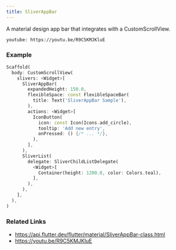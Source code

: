 ```yaml
---
title: SliverAppBar
---
```


A material design app bar that integrates with a CustomScrollView.

`youtube: https://youtu.be/R9C5KMJKluE`

### Example

```dart liveslice=SliverAppBar mockup=iPhone7
Scaffold(
  body: CustomScrollView(
    slivers: <Widget>[
      SliverAppBar(
        expandedHeight: 150.0,
        flexibleSpace: const FlexibleSpaceBar(
          title: Text('SliverAppBar Sample'),
        ),
        actions: <Widget>[
          IconButton(
            icon: const Icon(Icons.add_circle),
            tooltip: 'Add new entry',
            onPressed: () {/* ... */},
          ),
        ],
      ),
      SliverList(
        delegate: SliverChildListDelegate(
          <Widget>[
            Container(height: 1200.0, color: Colors.teal),
          ],
        ),
      ),
    ],
  ),
)
```

### Related Links
- https://api.flutter.dev/flutter/material/SliverAppBar-class.html
- https://youtu.be/R9C5KMJKluE
